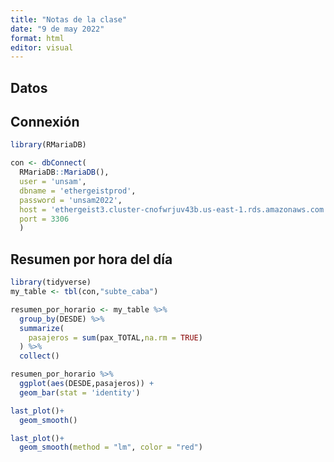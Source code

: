 ```yaml
---
title: "Notas de la clase"
date: "9 de may 2022"
format: html
editor: visual
---
```


## Datos

## Connexión

```r
library(RMariaDB)

con <- dbConnect(
  RMariaDB::MariaDB(),
  user = 'unsam',
  dbname = 'ethergeistprod',
  password = 'unsam2022',
  host = 'ethergeist3.cluster-cnofwrjuv43b.us-east-1.rds.amazonaws.com',
  port = 3306
  )
```

## Resumen por hora del día

```r
library(tidyverse)
my_table <- tbl(con,"subte_caba")

```

```r
resumen_por_horario <- my_table %>% 
  group_by(DESDE) %>% 
  summarize(
    pasajeros = sum(pax_TOTAL,na.rm = TRUE)
  ) %>% 
  collect()
```

```r
resumen_por_horario %>% 
  ggplot(aes(DESDE,pasajeros)) + 
  geom_bar(stat = 'identity')
```

```r
last_plot()+
  geom_smooth()
```

```r
last_plot()+
  geom_smooth(method = "lm", color = "red")
```
